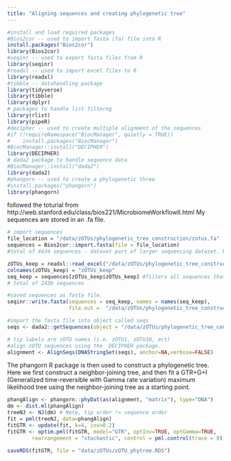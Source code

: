 ```yaml
---
title: "Aligning sequences and creating phylogenetic tree"
---
```


```r
#install and load required packages
#Bios2cor -- used to import fasta (fa) file into R
install.packages("Bios2cor")
library(Bios2cor)
#seqinr -- used to export fasta files from R
library(seqinr)
#readxl -- used to import excel files to R
library(readxl)
#tibble -- datahandling package
library(tidyverse)
library(tibble)
library(dplyr)
# packages to handle list filterng
library(rlist)
library(pipeR)
#decipher -- used to create multiple alignment of the sequences 
#if (!requireNamespace("BiocManager", quietly = TRUE))
#    install.packages("BiocManager")
#BiocManager::install("DECIPHER")
library(DECIPHER)
# dada2 package to handle sequence data
#BiocManager::install("dada2")
library(dada2)
#phangorn -- used to create a phylogenetic three
#install.packages("phangorn")
library(phangorn)
```
followed the toturial from http://web.stanford.edu/class/bios221/MicrobiomeWorkflowII.html
My sequences are stored in an .fa file. 
```r
# import sequences 
file_location = "/data/zOTUs/phylogenetic_tree_construction/zotus.fa"
sequences = Bios2cor::import.fasta(file = file_location)
#total of 4434 sequences - dataset part of larger sequencing dataset. Remove sequences not in experiment

zOTUs_keep = readxl::read_excel("/data/zOTUs/phylogenetic_tree_construction/zOTUS_names_indataset.xlsx", col_names = FALSE)
colnames(zOTUs_keep) = "zOTUs_keep"
seq_keep = sequences[zOTUs_keep$zOTUs_keep] #filters all sequences that matches the names of zOTU_keep
# total of 2436 sequences

#saved sequences as fasta file. 
seqinr::write.fasta(sequences = seq_keep, names = names(seq_keep), 
                    file.out =  "/data/zOTUs/phylogenetic_tree_construction/zOTUsequences_to_keep.fa")
```

```r
#import the fasta file into object called seqs
seqs <- dada2::getSequences(object = "/data/zOTUs/phylogenetic_tree_construction/zOTUsequences_to_keep.fa")

# tip labels are zOTU names (i.e. zOTU1, zOTU10, ect)
#align zOTU sequences using the  DECIPHER package.
alignment <- AlignSeqs(DNAStringSet(seqs), anchor=NA,verbose=FALSE)
```

The phangorn R package is then used to construct a phylogenetic tree. Here we first construct a neighbor-joining tree, and then fit a GTR+G+I (Generalized time-reversible with Gamma rate variation) maximum likelihood tree using the neighbor-joining tree as a starting point.
```r
phangAlign <- phangorn::phyDat(as(alignment, "matrix"), type="DNA")
dm <- dist.ml(phangAlign)
treeNJ <- NJ(dm) # Note, tip order != sequence order
fit = pml(treeNJ, data=phangAlign)
fitGTR <- update(fit, k=4, inv=0.2)
fitGTR <- optim.pml(fitGTR, model="GTR", optInv=TRUE, optGamma=TRUE,
        rearrangement = "stochastic", control = pml.control(trace = 0))

saveRDS(fitGTR, file = "data/zOTUs/zOTU_phytree.RDS")
```

